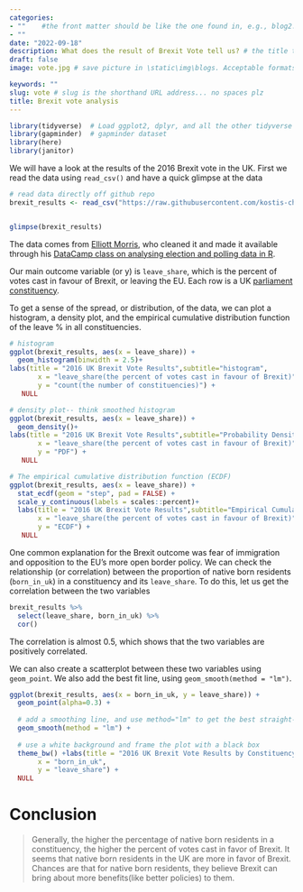 ```yaml
---
categories:  
- ""    #the front matter should be like the one found in, e.g., blog2.md. It cannot be like the normal Rmd we used
- ""
date: "2022-09-18"
description: What does the result of Brexit Vote tell us? # the title that will show up once someone gets to this page
draft: false
image: vote.jpg # save picture in \static\img\blogs. Acceptable formats= jpg, jpeg, or png . Your iPhone pics wont work

keywords: ""
slug: vote # slug is the shorthand URL address... no spaces plz
title: Brexit vote analysis
---
```


```r
library(tidyverse)  # Load ggplot2, dplyr, and all the other tidyverse packages
library(gapminder)  # gapminder dataset
library(here)
library(janitor)
```



We will have a look at the results of the 2016 Brexit vote in the UK. First we read the data using `read_csv()` and have a quick glimpse at the data

```r

# read data directly off github repo
brexit_results <- read_csv("https://raw.githubusercontent.com/kostis-christodoulou/am01/master/data/brexit_results.csv")


glimpse(brexit_results)
```

The data comes from [Elliott Morris](https://www.thecrosstab.com/), who cleaned it and made it available through his [DataCamp class on analysing election and polling data in R](https://www.datacamp.com/courses/analyzing-election-and-polling-data-in-r).

Our main outcome variable (or y) is `leave_share`, which is the percent of votes cast in favour of Brexit, or leaving the EU. Each row is a UK [parliament constituency](https://en.wikipedia.org/wiki/United_Kingdom_Parliament_constituencies).

To get a sense of the spread, or distribution, of the data, we can plot a histogram, a density plot, and the empirical cumulative distribution function of the leave % in all constituencies.

```r

# histogram
ggplot(brexit_results, aes(x = leave_share)) +
  geom_histogram(binwidth = 2.5)+
labs(title = "2016 UK Brexit Vote Results",subtitle="histogram",
       x = "leave_share(the percent of votes cast in favour of Brexit)",
       y = "count(the number of constituencies)") +
   NULL

# density plot-- think smoothed histogram
ggplot(brexit_results, aes(x = leave_share)) +
  geom_density()+
labs(title = "2016 UK Brexit Vote Results",subtitle="Probability Density Function",
       x = "leave_share(the percent of votes cast in favour of Brexit)",
       y = "PDF") +
   NULL

# The empirical cumulative distribution function (ECDF) 
ggplot(brexit_results, aes(x = leave_share)) +
  stat_ecdf(geom = "step", pad = FALSE) +
  scale_y_continuous(labels = scales::percent)+
  labs(title = "2016 UK Brexit Vote Results",subtitle="Empirical Cumulative Distribution Function",
       x = "leave_share(the percent of votes cast in favour of Brexit)",
       y = "ECDF") +
   NULL


```

One common explanation for the Brexit outcome was fear of immigration and opposition to the EU's more open border policy. We can check the relationship (or correlation) between the proportion of native born residents (`born_in_uk`) in a constituency and its `leave_share`. To do this, let us get the correlation between the two variables

```r
brexit_results %>% 
  select(leave_share, born_in_uk) %>% 
  cor()
```

The correlation is almost 0.5, which shows that the two variables are positively correlated.

We can also create a scatterplot between these two variables using `geom_point`. We also add the best fit line, using `geom_smooth(method = "lm")`.

```r
ggplot(brexit_results, aes(x = born_in_uk, y = leave_share)) +
  geom_point(alpha=0.3) +
  
  # add a smoothing line, and use method="lm" to get the best straight-line
  geom_smooth(method = "lm") + 
  
  # use a white background and frame the plot with a black box
  theme_bw() +labs(title = "2016 UK Brexit Vote Results by Constituency",subtitle="Correlation between proportion of native born residents(born_in_uk) & leave_share",
       x = "born_in_uk",
       y = "leave_share") +
  NULL
```



# Conclusion

> Generally, the higher the percentage of native born residents in a constituency, the higher the percent of votes cast in favor of Brexit. It seems that native born residents in the UK are more in favor of Brexit. Chances are that for native born residents, they believe Brexit can bring about more benefits(like better policies) to them.

